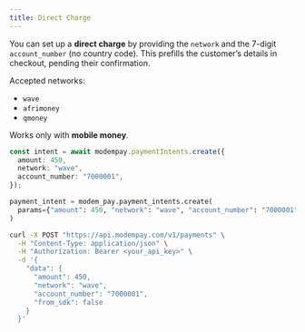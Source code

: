 ```yaml
---
title: Direct Charge
---
```


You can set up a **direct charge** by providing the `network` and the 7-digit `account_number` (no country code). This prefills the customer’s details in checkout, pending their confirmation.

Accepted networks:

* `wave`
* `afrimoney`
* `qmoney`

Works only with **mobile money**.

<CodeGroup>

```typescript nodejs
const intent = await modempay.paymentIntents.create({
  amount: 450,
  network: "wave",
  account_number: "7000001",
});
```

```python python
payment_intent = modem_pay.payment_intents.create(
  params={"amount": 450, "network": "wave", "account_number": "7000001"}
)
```

```bash curl
curl -X POST "https://api.modempay.com/v1/payments" \
  -H "Content-Type: application/json" \
  -H "Authorization: Bearer <your_api_key>" \
  -d '{
    "data": {
      "amount": 450,
      "network": "wave",
      "account_number": "7000001",
      "from_sdk": false
    }
  }'
```

</CodeGroup>